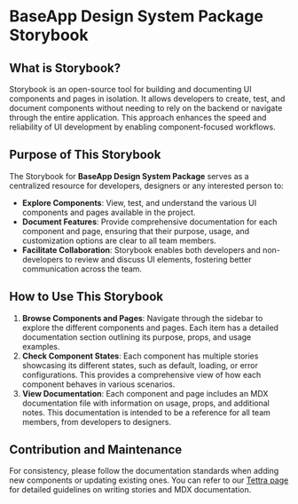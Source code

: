 
<Meta title="Introduction" />

# BaseApp Design System Package Storybook

## What is Storybook?

Storybook is an open-source tool for building and documenting UI components and pages in isolation. It allows developers to create, test, and document components without needing to rely on the backend or navigate through the entire application. This approach enhances the speed and reliability of UI development by enabling component-focused workflows.

## Purpose of This Storybook

The Storybook for **BaseApp Design System Package** serves as a centralized resource for developers, designers or any interested person to:

- **Explore Components**: View, test, and understand the various UI components and pages available in the project.
- **Document Features**: Provide comprehensive documentation for each component and page, ensuring that their purpose, usage, and customization options are clear to all team members.
- **Facilitate Collaboration**: Storybook enables both developers and non-developers to review and discuss UI elements, fostering better communication across the team.

## How to Use This Storybook

1. **Browse Components and Pages**: Navigate through the sidebar to explore the different components and pages. Each item has a detailed documentation section outlining its purpose, props, and usage examples.
2. **Check Component States**: Each component has multiple stories showcasing its different states, such as default, loading, or error configurations. This provides a comprehensive view of how each component behaves in various scenarios.
3. **View Documentation**: Each component and page includes an MDX documentation file with information on usage, props, and additional notes. This documentation is intended to be a reference for all team members, from developers to designers.

## Contribution and Maintenance

For consistency, please follow the documentation standards when adding new components or updating existing ones. You can refer to our [Tettra page](https://app.tettra.co/teams/TSL/pages/frontend-documentation) for detailed guidelines on writing stories and MDX documentation.
